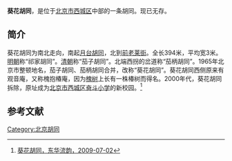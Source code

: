 '''葵花胡同'''，是位于[[北京市|北京市]][[西城区|西城区]]中部的一条胡同。现已无存。

==简介==
葵花胡同为南北走向，南起[[月台胡同|月台胡同]]，北到[[前老莱街|前老莱街]]。全长394米，平均宽3米。[[明朝|明朝]]称“祁家胡同”。[[清朝|清朝]]称“茄子胡同”。北端西拐的岔道称“茄柄胡同”。1965年北京市整顿地名，茄子胡同、茄柄胡同合并，改称“葵花胡同”。葵花胡同西侧原来有观音庵，又称槐抱椿庵，因为[[槐树|槐树]]上长有一株椿树而得名。2000年代，葵花胡同拆除，原址成为[[北京市西城区奋斗小学|北京市西城区奋斗小学]]的新校园。<ref>[http://www.bjdclib.com/subdb/laneculture/lane/200907/t20090702_4209.html 葵花胡同，东华流韵，2009-07-02]</ref>

==参考文献==
{{reflist}}

[[Category:北京胡同|Category:北京胡同]]